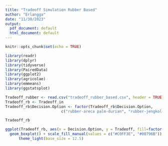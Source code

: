 ---
title: "Tradeoff Simulation Rubber Based"
author: "Erlangga"
date: "11/30/2023"
output:
  pdf_document: default
  html_document: default
---

```{r setup, include=FALSE}
knitr::opts_chunk$set(echo = TRUE)
```

```{r}
library(readr)
library(dplyr)
library(tidyverse)
library(PairedData)
library(ggplot2)
library(agricolae)
library(emmeans)
library(ggstatsplot)
```

```{r}
Tradeoff_rubber <- read.csv("tradeoff_rubber_based.csv", header = TRUE)
Tradeoff_rb <- Tradeoff_in
Tradeoff_rb$Decision.Option <- factor(Tradeoff_rb$Decision.Option,     # Reorder factor levels
                         c("rubber-areca palm-durian", "rubber-jengkol-petai", "rubber-jengkol-koetjape"))

Tradeoff_rb
```

```{r}
ggplot(Tradeoff_rb, aes(x = Decision.Option, y = Tradeoff, fill=factor(Desc))) +
  geom_boxplot() + scale_fill_manual(values = c("#C0FF3E", "#00796B")) +
      theme_light(base_size = 12.5)


```

